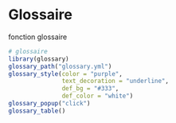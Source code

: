 # Glossaire {.unnumbered}

fonction glossaire

```r
# glossaire
library(glossary)
glossary_path("glossary.yml")
glossary_style(color = "purple", 
               text_decoration = "underline",
               def_bg = "#333",
               def_color = "white")
glossary_popup("click")
glossary_table()

```
